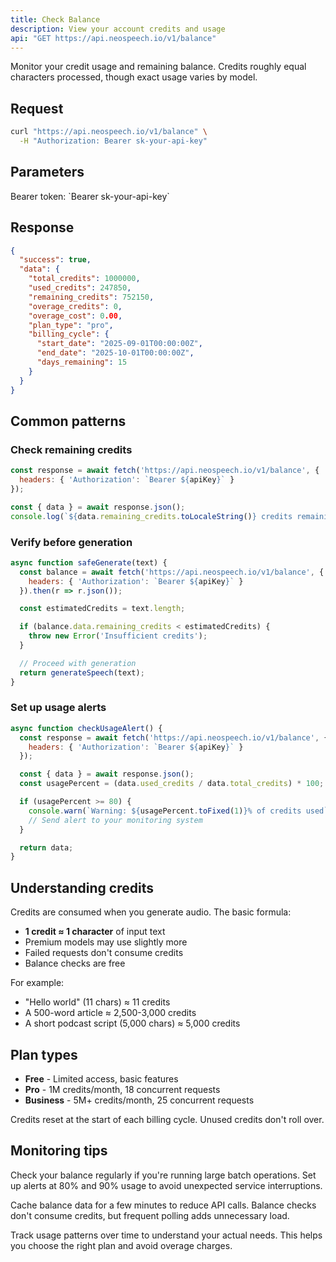 ```yaml
---
title: Check Balance
description: View your account credits and usage
api: "GET https://api.neospeech.io/v1/balance"
---
```


Monitor your credit usage and remaining balance. Credits roughly equal characters processed, though exact usage varies by model.

## Request

```bash
curl "https://api.neospeech.io/v1/balance" \
  -H "Authorization: Bearer sk-your-api-key"
```

## Parameters

<ParamField header="Authorization" type="string" required>
  Bearer token: `Bearer sk-your-api-key`
</ParamField>

## Response

```json
{
  "success": true,
  "data": {
    "total_credits": 1000000,
    "used_credits": 247850,
    "remaining_credits": 752150,
    "overage_credits": 0,
    "overage_cost": 0.00,
    "plan_type": "pro",
    "billing_cycle": {
      "start_date": "2025-09-01T00:00:00Z",
      "end_date": "2025-10-01T00:00:00Z",
      "days_remaining": 15
    }
  }
}
```

## Common patterns

### Check remaining credits

```javascript
const response = await fetch('https://api.neospeech.io/v1/balance', {
  headers: { 'Authorization': `Bearer ${apiKey}` }
});

const { data } = await response.json();
console.log(`${data.remaining_credits.toLocaleString()} credits remaining`);
```

### Verify before generation

```javascript
async function safeGenerate(text) {
  const balance = await fetch('https://api.neospeech.io/v1/balance', {
    headers: { 'Authorization': `Bearer ${apiKey}` }
  }).then(r => r.json());

  const estimatedCredits = text.length;

  if (balance.data.remaining_credits < estimatedCredits) {
    throw new Error('Insufficient credits');
  }

  // Proceed with generation
  return generateSpeech(text);
}
```

### Set up usage alerts

```javascript
async function checkUsageAlert() {
  const response = await fetch('https://api.neospeech.io/v1/balance', {
    headers: { 'Authorization': `Bearer ${apiKey}` }
  });

  const { data } = await response.json();
  const usagePercent = (data.used_credits / data.total_credits) * 100;

  if (usagePercent >= 80) {
    console.warn(`Warning: ${usagePercent.toFixed(1)}% of credits used`);
    // Send alert to your monitoring system
  }

  return data;
}
```

## Understanding credits

Credits are consumed when you generate audio. The basic formula:

- **1 credit ≈ 1 character** of input text
- Premium models may use slightly more
- Failed requests don't consume credits
- Balance checks are free

For example:
- "Hello world" (11 chars) ≈ 11 credits
- A 500-word article ≈ 2,500-3,000 credits
- A short podcast script (5,000 chars) ≈ 5,000 credits

## Plan types

- **Free** - Limited access, basic features
- **Pro** - 1M credits/month, 18 concurrent requests
- **Business** - 5M+ credits/month, 25 concurrent requests

Credits reset at the start of each billing cycle. Unused credits don't roll over.

## Monitoring tips

Check your balance regularly if you're running large batch operations. Set up alerts at 80% and 90% usage to avoid unexpected service interruptions.

Cache balance data for a few minutes to reduce API calls. Balance checks don't consume credits, but frequent polling adds unnecessary load.

Track usage patterns over time to understand your actual needs. This helps you choose the right plan and avoid overage charges.

